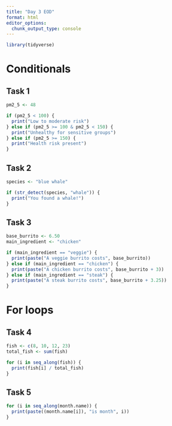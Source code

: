 ```yaml
---
title: "Day 3 EOD"
format: html
editor_options: 
  chunk_output_type: console
---
```


```r
library(tidyverse)
```

# Conditionals
## Task 1
```r
pm2_5 <- 48

if (pm2_5 < 100) {
  print("Low to moderate risk")
} else if (pm2_5 >= 100 & pm2_5 < 150) {
  print("Unhealthy for sensitive groups")
} else if (pm2_5 >= 150) {
  print("Health risk present")
}
```

## Task 2
```r
species <- "blue whale"

if (str_detect(species, "whale")) {
  print("You found a whale!")
}
```

## Task 3
```r
base_burrito <- 6.50
main_ingredient <- "chicken"

if (main_ingredient == "veggie") {
  print(paste("A veggie burrito costs", base_burrito))
} else if (main_ingredient == "chicken") {
  print(paste("A chicken burrito costs", base_burrito + 3))
} else if (main_ingredient == "steak") {
  print(paste("A steak burrito costs", base_burrito + 3.25))
}
```

# For loops
## Task 4
```r
fish <- c(8, 10, 12, 23)
total_fish <- sum(fish)

for (i in seq_along(fish)) {
  print(fish[i] / total_fish)
}
```

## Task 5
```r
for (i in seq_along(month.name)) {
  print(paste((month.name[i]), "is month", i))
}
```

